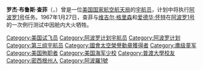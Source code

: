 {{宇航员信息框
| 姓名                  =罗杰·布鲁斯·查菲
| 照片                  =Roger Chaffee.gif
| 标题                  =美国国家航空航天局宇航员
| 国籍                  =[[美国|美国]]
| 状态                  =阿波罗1号测试时牺牲
| 出生日期          =1935年2月15日
| 出生地点          ={{flagicon|USA}} [[密歇根州|密歇根州]]，[[大急流村|大急流村]]
| 去世日期          ={{death date and age|1967|1|27|1935|2|1}}
| 去世地点          ={{flagicon|USA}} [[佛罗里达州|佛罗里达州]]，[[卡纳维拉尔角|卡纳维拉尔角]]
| 之前职业          =[[试飞员|试飞员]]
| 军阶                  =[[少校|少校]]（[[美国海军|美国海军]]）
| 选择                  =[[第三组宇航员|第三组宇航员]]
| 任务                  =[[阿波罗1号|阿波罗1号]]
| 任务徽章          =[[File:Apollo_1_patch.png|30px]]
|}}

'''罗杰·布鲁斯·查菲'''（{{lang|en|'''Roger Bruce Chaffee'''}}，{{bd|1935年|2月15日|1967年|1月27日|catIdx=C}}）曾是一位[[美国国家航空航天局|美国国家航空航天局]]的[[宇航员|宇航员]]，计划中将执行[[阿波罗1号|阿波罗1号]]任务。1967年1月27日，查菲与[[维吉尔·格里森|维吉尔·格里森]]和[[爱德华·怀特|爱德华·怀特]]在[[阿波罗1号|阿波罗1号]]的一次例行测试中因舱内大火牺牲。

{{第三组宇航员}}
{{國會太空榮譽勳章}}
{{Authority control}}
{{宇航员小作品}}

{{DEFAULTSORT:C}}
[[Category:美国试飞员|Category:美国试飞员]]
[[Category:阿波罗计划宇航员|Category:阿波罗计划宇航员]]
[[Category:阿波罗计划|Category:阿波罗计划]]
[[Category:第三组宇航员|Category:第三组宇航员]]
[[Category:國會太空榮譽勳章獲得者|Category:國會太空榮譽勳章獲得者]]
[[Category:鹰级童军|Category:鹰级童军]]
[[Category:美国殉职者|Category:美国殉职者]]
[[Category:美国海军少校|Category:美国海军少校]]
[[Category:普渡大學校友|Category:普渡大學校友]]
[[Category:密西根州人|Category:密西根州人]]
[[Category:阿波羅1號|Category:阿波羅1號]]